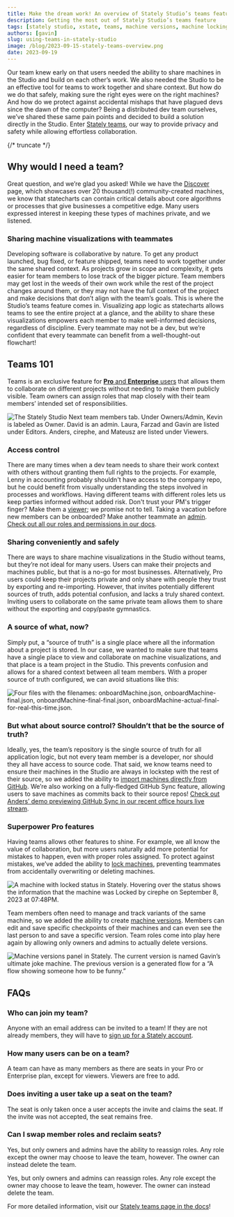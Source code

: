 ```yaml
---
title: Make the dream work! An overview of Stately Studio’s teams feature
description: Getting the most out of Stately Studio’s teams feature
tags: [stately studio, xstate, teams, machine versions, machine locking]
authors: [gavin]
slug: using-teams-in-stately-studio
image: /blog/2023-09-15-stately-teams-overview.png
date: 2023-09-19
---
```


Our team knew early on that users needed the ability to share machines in the Studio and build on each other’s work.
We also needed the Studio to be an effective tool for teams to work together and share context.
But how do we do that safely, making sure the right eyes were on the right machines?
And how do we protect against accidental mishaps that have plagued devs since the dawn of the computer?
Being a distributed dev team ourselves, we’ve shared these same pain points and decided to build a solution directly in the Studio.
Enter [Stately teams](https://stately.ai/docs/teams), our way to provide privacy and safety while allowing effortless collaboration.

{/* truncate */}

## Why would I need a team?

Great question, and we’re glad you asked!
While we have the [Discover](https://stately.ai/registry/discover) page, which showcases over 20 thousand(!) community-created machines, we know that statecharts can contain critical details about core algorithms or processes that give businesses a competitive edge.
Many users expressed interest in keeping these types of machines private, and we listened.

### Sharing machine visualizations with teammates

Developing software is collaborative by nature. To get any product launched, bug fixed, or feature shipped, teams need to work together under the same shared context.
As projects grow in scope and complexity, it gets easier for team members to lose track of the bigger picture.
Team members may get lost in the weeds of their own work while the rest of the project changes around them, or they may not have the full context of the project and make decisions that don’t align with the team’s goals.
This is where the Studio’s teams feature comes in.
Visualizing app logic as statecharts allows teams to see the entire project at a glance, and the ability to share these visualizations empowers each member to make well-informed decisions, regardless of discipline.
Every teammate may not be a dev, but we’re confident that every teammate can benefit from a well-thought-out flowchart!

## Teams 101

Teams is an exclusive feature for [**Pro** and **Enterprise** users](https://stately.ai/pricing) that allows them to collaborate on different projects without needing to make them publicly visible. Team owners can assign roles that map closely with their team members’ intended set of responsibilities.

![The Stately Studio Next team members tab. Under Owners/Admin, Kevin is labeled as Owner. David is an admin. Laura, Farzad and Gavin are listed under Editors. Anders, cirephe, and Mateusz are listed under Viewers.](./teamVNext.png)

### Access control

There are many times when a dev team needs to share their work context with others without granting them full rights to the projects.
For example, Lenny in accounting probably shouldn't have access to the company repo, but he could benefit from visually understanding the steps involved in processes and workflows.
Having different teams with different roles lets us keep parties informed without added risk.
Don't trust your PM's trigger finger? Make them a [viewer](https://stately.ai/docs/teams#viewer-role); we promise not to tell.
Taking a vacation before new members can be onboarded?
Make another teammate an [admin](https://stately.ai/docs/teams#admin-role).
[Check out all our roles and permissions in our docs](https://stately.ai/docs/teams#team-roles).

### Sharing conveniently and safely

There are ways to share machine visualizations in the Studio without teams, but they’re not ideal for many users.
Users can make their projects and machines public, but that is a no-go for most businesses.
Alternatively, Pro users could keep their projects private and only share with people they trust by exporting and re-importing. However, that invites potentially different sources of truth, adds potential confusion, and lacks a truly shared context.
Inviting users to collaborate on the same private team allows them to share without the exporting and copy/paste gymnastics.

### A source of what, now?

Simply put, a “source of truth” is a single place where all the information about a project is stored.
In our case, we wanted to make sure that teams have a single place to view and collaborate on machine visualizations, and that place is a team project in the Studio.
This prevents confusion and allows for a shared context between all team members. With a proper source of truth configured, we can avoid situations like this:

![Four files with the filenames: onboardMachine.json, onboardMachine-final.json, onboardMachine-final-final.json, onboardMachine-actual-final-for-real-this-time.json.](/blog/2023-09-15-file-confusion.png)

### But what about source control? Shouldn’t that be the source of truth?

Ideally, yes, the team’s repository is the single source of truth for all application logic, but not every team member is a developer, nor should they all have access to source code.
That said, we know teams need to ensure their machines in the Studio are always in lockstep with the rest of their source, so we added the ability to [import machines directly from GitHub](https://stately.ai/docs/import-from-github).
We’re also working on a fully-fledged GitHub Sync feature, allowing users to save machines as commits back to their source repos! [Check out Anders’ demo previewing GitHub Sync in our recent office hours live stream](https://www.youtube.com/watch?v=WelBycMg2eA&t=1293s).

### Superpower Pro features

Having teams allows other features to shine. For example, we all know the value of collaboration, but more users naturally add more potential for mistakes to happen, even with proper roles assigned. To protect against mistakes, we’ve added the ability to [lock machines](https://stately.ai/docs/lock-machines), preventing teammates from accidentally overwriting or deleting machines.

![A machine with locked status in Stately. Hovering over the status shows the information that the machine was Locked by cirephe on September 8, 2023 at 07:48PM.](./lockedScreenshot.png)

Team members often need to manage and track variants of the same machine, so we added the ability to create [machine versions](https://stately.ai/docs/versions). Members can edit and save specific checkpoints of their machines and can even see the last person to and save a specific version. Team roles come into play here again by allowing only owners and admins to actually delete versions.

![Machine versions panel in Stately. The current version is named Gavin’s ultimate joke machine. The previous version is a generated flow for a “A flow showing someone how to be funny.”](./versionScreenshot.png)

## FAQs

### Who can join my team?

Anyone with an email address can be invited to a team!
If they are not already members, they will have to [sign up for a Stately account](https://stately.ai/registry/login?).

### How many users can be on a team?

A team can have as many members as there are seats in your Pro or Enterprise plan, except for viewers.
Viewers are free to add.

### Does inviting a user take up a seat on the team?

The seat is only taken once a user accepts the invite and claims the seat.
If the invite was not accepted, the seat remains free.

### Can I swap member roles and reclaim seats?

Yes, but only owners and admins have the ability to reassign roles.
Any role except the owner may choose to leave the team, however.
The owner can instead delete the team.

Yes, but only owners and admins can reassign roles.
Any role except the owner may choose to leave the team, however.
The owner can instead delete the team.

For more detailed information, visit our [Stately teams page in the docs](https://stately.ai/docs/teams#teams-members-and-pro-plan-seats)!
